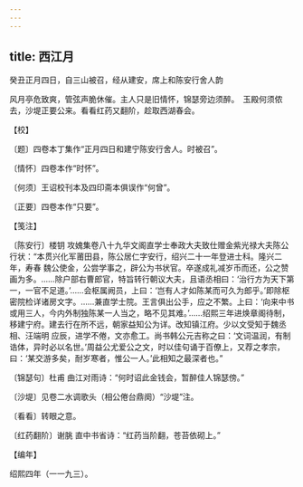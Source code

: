 ```yaml
---
---
---
```

title: 西江月
---



癸丑正月四日，自三山被召，经从建安，席上和陈安行舍人韵





风月亭危致爽，管弦声脆休催。主人只是旧情怀，锦瑟旁边须醉。　玉殿何须侬去，沙堤正要公来。看看红药又翻阶，趁取西湖春会。





【校】


〔题〕四卷本丁集作“正月四日和建宁陈安行舍人。时被召”。

〔情怀〕四卷本作“时怀”。

〔何须〕王诏校刊本及四印斋本俱误作“何曾”。

〔正要〕四卷本作“只要”。





【笺注】


〔陈安行〕楼钥 攻媿集卷八十九华文阁直学士奉政大夫致仕赠金紫光禄大夫陈公行状：“本贯兴化军莆田县，陈公居仁字安行，绍兴二十一年登进士科。隆兴二年，寿春 魏公使金，公尝学事之，辟公为书状官。卒遂成礼减岁币而还，公之赞画为多。……除户部右曹郎官，特旨转行朝议大夫，且语丞相曰：‘治行方为天下第一，一官不足道。’……会枢属阙员，上曰：‘岂有人才如陈某而可久为郎乎。’即除枢密院检详诸房文字。……兼直学士院。王言俱出公手，应之不繁。上曰：‘向来中书或用三人，今内外制独陈某一人当之，略不见其难。’……绍熙三年进焕章阁待制，移建宁府。建去行在所不远，朝家益知公为详。改知镇江府。少以文受知于魏丞相、汪端明 应辰，进学不倦，文亦愈工。尚书韩公元吉称之曰：‘文词温润，有制诰体，异时必以名世。’周益公尤爱公之文，时以佳句诵于百僚上，又荐之孝宗，曰：‘某交游多矣，耐岁寒者，惟公一人。’此相知之最深者也。”

〔锦瑟句〕杜甫 曲江对雨诗：“何时诏此金钱会，暂醉佳人锦瑟傍。”

〔沙堤〕见卷二水调歌头（相公倦台鼎阕）“沙堤”注。

〔看看〕转眼之意。

〔红药翻阶〕谢朓 直中书省诗：“红药当阶翻，苍苔依砌上。”





【编年】


绍熙四年（一一九三）。